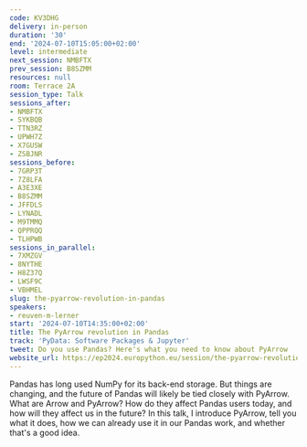 ```yaml
---
code: KV3DHG
delivery: in-person
duration: '30'
end: '2024-07-10T15:05:00+02:00'
level: intermediate
next_session: NMBFTX
prev_session: B8SZMM
resources: null
room: Terrace 2A
session_type: Talk
sessions_after:
- NMBFTX
- SYKBQB
- TTN3RZ
- UPWH7Z
- X7GUSW
- ZSBJNR
sessions_before:
- 7GRP3T
- 7Z8LFA
- A3E3XE
- B8SZMM
- JFFDLS
- LYNADL
- M9TMMQ
- QPPRQQ
- TLHPWB
sessions_in_parallel:
- 7XMZGV
- 8NYTHE
- H8Z37Q
- LWSF9C
- VBHMEL
slug: the-pyarrow-revolution-in-pandas
speakers:
- reuven-m-lerner
start: '2024-07-10T14:35:00+02:00'
title: The PyArrow revolution in Pandas
track: 'PyData: Software Packages & Jupyter'
tweet: Do you use Pandas? Here's what you need to know about PyArrow
website_url: https://ep2024.europython.eu/session/the-pyarrow-revolution-in-pandas
---
```


Pandas has long used NumPy for its back-end storage. But things are changing, and the future of Pandas will likely be tied closely with PyArrow. What are Arrow and PyArrow? How do they affect Pandas users today, and how will they affect us in the future? In this talk, I introduce PyArrow, tell you what it does, how we can already use it in our Pandas work, and whether that's a good idea.
